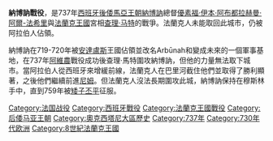 {{unreferenced|time=2015-02-12T01:24:23+00:00}}
'''納博訥戰役'''，是737年[[西班牙|西班牙]][[後倭馬亞王朝|後倭馬亞王朝]][[納博訥|納博訥]]總督[[優素福·伊本·阿布都拉赫曼·阿爾-法希里|優素福·伊本·阿布都拉赫曼·阿爾-法希里]]與[[法蘭克王國|法蘭克王國]]宮相[[查理·马特|查理·马特]]的戰爭。法蘭克人未能取回此城市，仍被阿拉伯人佔領。

納博訥在719-720年被[[安達盧斯|安達盧斯]]王國佔領並改名Arbūnah和變成未來的一個軍事基地，在737年[[阿維農|阿維農]]戰役成功後查理·馬特圍攻納博訥，但他的力量無法取下城市。當阿拉伯人從西班牙來增緩前線，法蘭克人在巴里河截住他們並取得了勝利顯著，之後他們繼續前進[[尼姆|尼姆]]。但法蘭克人沒法長期圍攻此城，納博訥保持在穆斯林手中，直到759年被[[矮子丕平|矮子丕平]]征服。

[[Category:法国战役|Category:法国战役]]
[[Category:西班牙戰役|Category:西班牙戰役]]
[[Category:法蘭克王國戰役|Category:法蘭克王國戰役]]
[[Category:后倭马亚王朝|Category:后倭马亚王朝]]
[[Category:奧克西塔尼大區歷史|Category:奧克西塔尼大區歷史]]
[[Category:737年|Category:737年]]
[[Category:730年代欧洲|Category:730年代欧洲]]
[[Category:8世紀法蘭克王國|Category:8世紀法蘭克王國]]